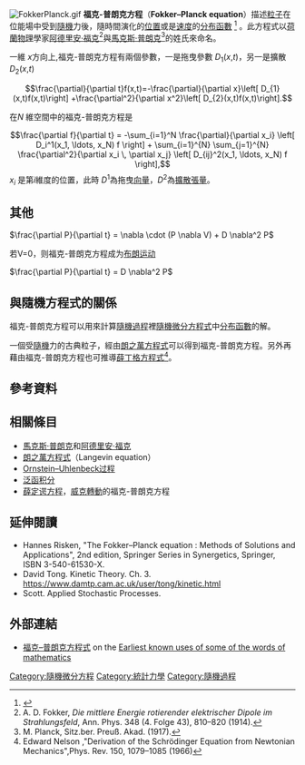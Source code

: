 {{NoteTA
|G1=Physics
}}
[[Image:FokkerPlanck.gif|thumb]]
'''福克-普朗克方程'''（'''Fokker–Planck equation'''）描述[[粒子|粒子]]在位能場中受到[[隨機|隨機]]力後，隨時間演化的[[位置|位置]]或是[[速度|速度]]的[[機率密度函數|分布函數]] <ref>{{Cite book| title = Statistical Physics: statics, dynamics and renormalization| author = Leo P. Kadanoff| publisher = World Scientific| isbn = 9810237642| year = 2000| url = http://books.google.com/?id=22dadF5p6gYC&pg=PA135&dq=Fokker%E2%80%93Planck}}</ref> 。此方程式以[[荷蘭|荷蘭]][[物理|物理]]學家[[阿德里安·福克|阿德里安·福克]]<ref>A. D. Fokker, ''Die mittlere Energie rotierender elektrischer Dipole im Strahlungsfeld'', Ann. Phys. 348 (4. Folge 43), 810–820 (1914).</ref>與[[馬克斯·普朗克|馬克斯·普朗克]]<ref>M. Planck, Sitz.ber. Preuß. Akad. (1917).</ref>的姓氏來命名。

一維 ''x''方向上,福克-普朗克方程有兩個參數，一是拖曳參數 ''D''<sub>1</sub>(''x'',''t'')，另一是擴散 ''D''<sub>2</sub>(''x'',''t'') 
:<math>\frac{\partial}{\partial t}f(x,t)=-\frac{\partial}{\partial x}\left[ D_{1}(x,t)f(x,t)\right] +\frac{\partial^2}{\partial x^2}\left[ D_{2}(x,t)f(x,t)\right]. </math>

在<math>N</math> 維空間中的福克-普朗克方程是
:<math>\frac{\partial f}{\partial t} = -\sum_{i=1}^N \frac{\partial}{\partial x_i} \left[ D_i^1(x_1, \ldots, x_N) f \right] + \sum_{i=1}^{N} \sum_{j=1}^{N} \frac{\partial^2}{\partial x_i \, \partial x_j} \left[ D_{ij}^2(x_1, \ldots, x_N) f \right],</math>  <math>x_i</math> 是第<math>i</math>維度的位置，此時 <math>D^1</math>為拖曳[[向量|向量]]，<math>D^2</math>為[[擴散|擴散]][[張量|張量]]。

== 其他 ==
<math>\frac{\partial P}{\partial t} = \nabla \cdot (P \nabla V) + D \nabla^2 P</math>

若V=0，则福克-普朗克方程成为[[布朗运动|布朗运动]]

<math>\frac{\partial P}{\partial t} = D \nabla^2 P</math>

==與隨機方程式的關係==
福克-普朗克方程可以用來計算[[隨機過程|隨機過程]]裡[[隨機微分方程|隨機微分方程式]]中[[機率密度函數|分布函數]]的解。

一個受[[隨機|隨機]]力的古典粒子，經由[[朗之萬方程式|朗之萬方程式]]可以得到福克-普朗克方程。另外再藉由福克-普朗克方程也可推導[[薛丁格方程式|薛丁格方程式]]<ref>Edward Nelson ,"Derivation of the Schrödinger Equation from Newtonian Mechanics",Phys. Rev. 150, 1079–1085 (1966)</ref>。

==參考資料==
{{Reflist}}

==相關條目 ==
* [[馬克斯·普朗克|馬克斯·普朗克]]和[[阿德里安·福克|阿德里安·福克]]
* [[朗之萬方程式|朗之萬方程式]]（Langevin equation）
* [[Ornstein–Uhlenbeck过程|Ornstein–Uhlenbeck过程]]
*[[泛函积分|泛函积分]]
*[[薛定谔方程|薛定谔方程]]，[[威克轉動|威克轉動]]的福克-普朗克方程

==延伸閱讀==
* Hannes Risken, "The Fokker–Planck equation : Methods of Solutions and Applications", 2nd edition, Springer Series in Synergetics, Springer, ISBN 3-540-61530-X.
*David Tong. Kinetic Theory. Ch. 3. https://www.damtp.cam.ac.uk/user/tong/kinetic.html {{Wayback|url=https://www.damtp.cam.ac.uk/user/tong/kinetic.html |date=20210424023421 }}
*Scott. Applied Stochastic Processes.

==外部連結==
*[http://jeff560.tripod.com/f.html 福克–普朗克方程式] {{Wayback|url=http://jeff560.tripod.com/f.html |date=20210124165827 }} on the [http://jeff560.tripod.com/mathword.html Earliest known uses of some of the words of mathematics] {{Wayback|url=http://jeff560.tripod.com/mathword.html |date=20090304032905 }}

{{Stochastic processes}}
[[Category:隨機微分方程|Category:隨機微分方程]]
[[Category:統計力學|Category:統計力學]]
[[Category:隨機過程|Category:隨機過程]]